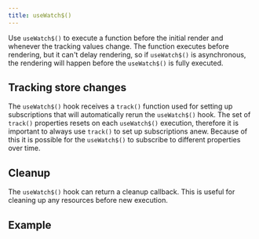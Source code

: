 ```yaml
---
title: useWatch$()
---
```


Use `useWatch$()` to execute a function before the initial render and whenever the tracking values change. The function executes before rendering, but it can't delay rendering, so if `useWatch$()` is asynchronous, the rendering will happen before the `useWatch$()` is fully executed.

## Tracking store changes

The `useWatch$()` hook receives a `track()` function used for setting up subscriptions that will automatically rerun the `useWatch$()` hook. The set of `track()` properties resets on each `useWatch$()` execution, therefore it is important to always use `track()` to set up subscriptions anew. Because of this it is possible for the `useWatch$()` to subscribe to different properties over time.

## Cleanup

The `useWatch$()` hook can return a cleanup callback. This is useful for cleaning up any resources before new execution.

## Example